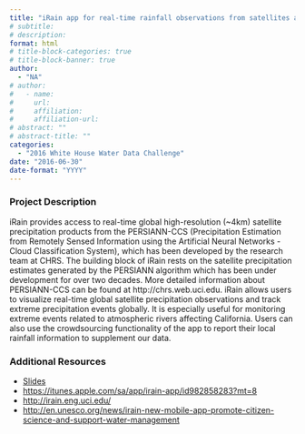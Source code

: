 ```yaml
---
title: "iRain app for real-time rainfall observations from satellites and crowdsourcing"
# subtitle: 
# description: 
format: html
# title-block-categories: true
# title-block-banner: true
author: 
  - "NA"
# author:
#   - name: 
#     url: 
#     affiliation: 
#     affiliation-url:
# abstract: ""
# abstract-title: ""
categories: 
  - "2016 White House Water Data Challenge"
date: "2016-06-30"
date-format: "YYYY"
---
```


<!-- COMMENT
## params_NOTUSED-proj_title

#### Year: params_NOTUSED-year

#### Topics: params_NOTUSED-topics

#### Awards: params_NOTUSED-awards

#### Team Members: params_NOTUSED-team_members
UNCOMMENT -->

### Project Description

iRain provides access to real-time global high-resolution (~4km) satellite precipitation products from the PERSIANN-CCS (Precipitation Estimation from Remotely Sensed Information using the Artificial Neural Networks - Cloud Classification System), which has been developed by the research team at CHRS. The building block of iRain rests on the satellite precipitation estimates generated by the PERSIANN algorithm which has been under development for over two decades. More detailed information about PERSIANN-CCS can be found at http://chrs.web.uci.edu. 
 iRain allows users to visualize real-time global satellite precipitation observations and track extreme precipitation events globally. It is especially useful for monitoring extreme events related to atmospheric rivers affecting California. Users can also use the crowdsourcing functionality of the app to report their local rainfall information to supplement our data.

### Additional Resources

- [Slides](https://drive.google.com/file/d/0B_SI-qUI02kYZ0YwZzJnMU1Bdk0/view?usp=sharing)
- <https://itunes.apple.com/sa/app/irain-app/id982858283?mt=8>
- <http://irain.eng.uci.edu/>
- <http://en.unesco.org/news/irain-new-mobile-app-promote-citizen-science-and-support-water-management>
